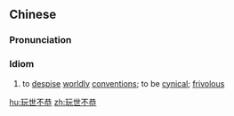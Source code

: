 ==Chinese==
{{zh-forms|type=22}}

===Pronunciation===
{{zh-pron
|m=wánshì不gōng
|cat=cy
}}

===Idiom===
{{zh-idiom}}

# to [[despise]] [[worldly]] [[convention]]s; to be [[cynical]]; [[frivolous]]

[[hu:玩世不恭]]
[[zh:玩世不恭]]